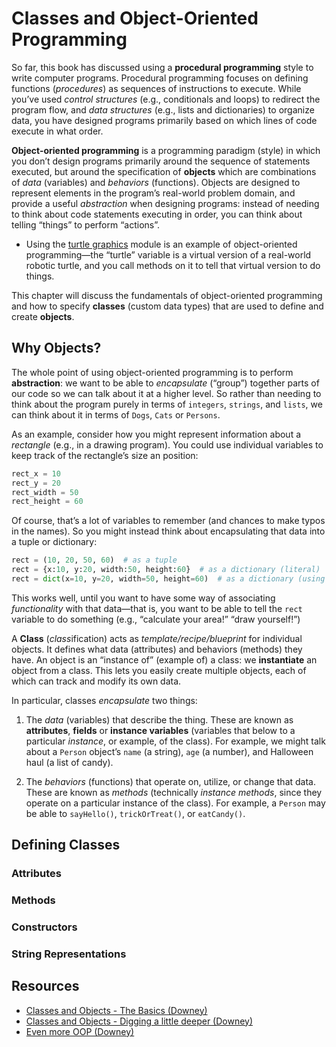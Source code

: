 # Classes and Object-Oriented Programming {#classes}

So far, this book has discussed using a **procedural programming** style to write computer programs. Procedural programming focuses on defining functions (_procedures_) as sequences of instructions to execute. While you've used _control structures_ (e.g., conditionals and loops) to redirect the program flow, and _data structures_ (e.g., lists and dictionaries) to organize data, you have designed programs primarily based on which lines of code execute in what order.

**Object-oriented programming** is a programming paradigm (style) in which you don't design programs primarily around the sequence of statements executed, but around the specification of **objects** which are combinations of _data_ (variables) and _behaviors_ (functions). Objects are designed to represent elements in the program's real-world problem domain, and provide a useful _abstraction_ when designing programs: instead of needing to think about code statements executing in order, you can think about telling "things" to perform "actions".

- Using the [turtle graphics](https://docs.python.org/3.3/library/turtle.html) module is an example of object-oriented programming&mdash;the "turtle" variable is a virtual version of a real-world robotic turtle, and you call methods on it to tell that virtual version to do things.

This chapter will discuss the fundamentals of object-oriented programming and how to specify **classes** (custom data types) that are used to define and create **objects**.


## Why Objects?
The whole point of using object-oriented programming is to perform **abstraction**: we want to be able to _encapsulate_ ("group") together parts of our code so we can talk about it at a higher level. So rather than needing to think about the program purely in terms of `integers`, `strings`, and `lists`, we can think about it in terms of `Dogs`, `Cats` or `Persons`.

As an example, consider how you might represent information about a _rectangle_ (e.g., in a drawing program). You could use individual variables to keep track of the rectangle's size an position:

```python
rect_x = 10
rect_y = 20
rect_width = 50
rect_height = 60
```

Of course, that's a lot of variables to remember (and chances to make typos in the names). So you might instead think about encapsulating that data into a tuple or dictionary:

```python
rect = (10, 20, 50, 60)  # as a tuple
rect = {x:10, y:20, width:50, height:60}  # as a dictionary (literal)
rect = dict(x=10, y=20, width=50, height=60)  # as a dictionary (using function)
```

This works well, until you want to have some way of associating _functionality_ with that data&mdash;that is, you want to be able to tell the `rect` variable to do something (e.g., "calculate your area!" "draw yourself!")


A **Class** (*class*ification) acts as
_template/recipe/blueprint_ for individual objects. It defines what data (attributes) and behaviors (methods) they have. An object is an "instance of" (example of) a class: we **instantiate** an object from a class. This lets you easily create multiple objects, each of which can track and modify its own data. 

In particular, classes _encapsulate_ two things:

1. The _data_ (variables) that describe the thing. These are known as **attributes**, **fields** or **instance variables** (variables that below to a particular _instance_, or example, of the class). For example, we might talk about a `Person` object's `name` (a string), `age` (a number), and Halloween haul (a list of candy).

2. The _behaviors_ (functions) that operate on, utilize, or change that data. These are known as _methods_ (technically _instance methods_, since they operate on a particular instance of the class). For example, a `Person` may be able to `sayHello()`, `trickOrTreat()`, or `eatCandy()`.


## Defining Classes
<!-- `class` keyword -->






### Attributes


### Methods


### Constructors


### String Representations



## Resources {-}
<div class="list-condensed">
- [Classes and Objects - The Basics (Downey)](http://openbookproject.net/thinkcs/python/english3e/classes_and_objects_I.html)
- [Classes and Objects - Digging a little deeper (Downey)](http://openbookproject.net/thinkcs/python/english3e/classes_and_objects_II.html)
- [Even more OOP (Downey)](http://openbookproject.net/thinkcs/python/english3e/even_more_oop.html)
</div>